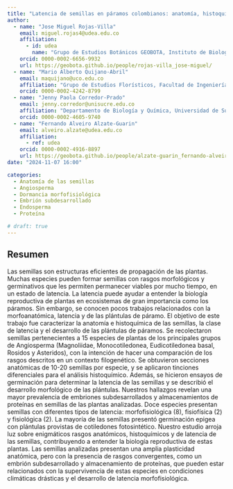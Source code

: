 ```yaml
---
title: "Latencia de semillas en páramos colombianos: anatomía, histoquímica y desarrollo de plántulas"
author:
  - name: "Jose Miguel Rojas-Villa"
    email: miguel.rojas4@udea.edu.co
    affiliation:
      - id: udea
        name: "Grupo de Estudios Botánicos GEOBOTA, Instituto de Biología, Facultad de Ciencias Exactas y Naturales, Universidad de Antioquia UdeA"
    orcid: 0000-0002-6656-9932
    url: https://geobota.github.io/people/rojas-villa_jose-miguel/
  - name: "Mario Alberto Quijano-Abril"
    email: maquijano@uco.edu.co
    affiliation: "Grupo de Estudios Florísticos, Facultad de Ingenierías, Universidad Católica de Oriente"
    orcid: 0000-0002-4242-8799
  - name: "Jenny Paola Corredor-Prado"
    email: jenny.corredor@unisucre.edu.co
    affiliation: "Departamento de Biología y Química, Universidad de Sucre"
    orcid: 0000-0002-4605-9740
  - name: "Fernando Alveiro Alzate-Guarin"
    email: alveiro.alzate@udea.edu.co
    affiliation:
      - ref: udea
    orcid: 0000-0002-4916-8897
    url: https://geobota.github.io/people/alzate-guarin_fernando-alveiro/
date: "2024-11-07 16:00"

categories:
  - Anatomía de las semillas
  - Angiosperma
  - Dormancia morfofisiológica
  - Embrión subdesarrollado
  - Endosperma
  - Proteína

# draft: true
---
```


## Resumen

Las semillas son estructuras eficientes de propagación de las plantas. Muchas especies pueden formar semillas con rasgos morfológicos y germinativos que les permiten permanecer viables por mucho tiempo, en un estado de latencia. La latencia puede ayudar a entender la biología reproductiva de plantas en ecosistemas de gran importancia como los páramos. Sin embargo, se conocen pocos trabajos relacionados con la morfoanatómica, latencia y de las plántulas de páramo. El objetivo de este trabajo fue caracterizar la anatomía e histoquímica de las semillas, la clase de latencia y el desarrollo de las plántulas de páramos. Se recolectaron semillas pertenecientes a 15 especies de plantas de los principales grupos de Angiosperma (Magnoliidae, Monocotiledonea, Eudicotiledonea basal, Rosidos y Asteridos), con la intención de hacer una comparación de los rasgos descritos en un contexto filogenético. Se obtuvieron secciones anatómicas de 10-20 semillas por especie, y se aplicaron tinciones diferenciales para el análisis histoquímico. Además, se hicieron ensayos de germinación para determinar la latencia de las semillas y se describió el desarrollo morfológico de las plántulas. Nuestros hallazgos revelan una mayor prevalencia de embriones subdesarrollados y almacenamientos de proteínas en semillas de las plantas analizadas. Doce especies presentan semillas con diferentes tipos de latencia: morfofisiológica (8), fisiofísica (2) y fisiológica (2). La mayoría de las semillas presentó germinación epigea con plántulas provistas de cotiledones fotosintético. Nuestro estudio arroja luz sobre enigmáticos rasgos anatómicos, histoquímicos y de latencia de las semillas, contribuyendo a entender la biología reproductiva de estas plantas. Las semillas analizadas presentan una amplia plasticidad anatómica, pero con la presencia de rasgos convergentes, como un embrión subdesarrollado y almacenamiento de proteínas, que pueden estar relacionados con la supervivencia de estas especies en condiciones climáticas drásticas y el desarrollo de latencia morfofisiológica.

<!-- ## Presentación -->

<!-- ```{=html} -->
<!-- <object data="presentacion_xii-ccb.pdf" type="application/pdf" width="800" height="540"> -->
<!--     <p>Parece que no tienes un plugin PDF para este navegador. -->
<!--     No pasa nada… puede hacer <a href="presentacion_xii-ccb.pdf">clic aquí  -->
<!--     para descargar el archivo PDF.</a></p> -->
<!-- </object> -->
<!-- ``` -->

<!-- ## Citación -->

